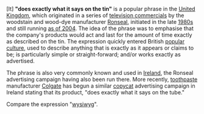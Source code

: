 [It] '''"does exactly what it says on the tin"''' is a popular phrase in the [[United Kingdom]], which originated in a series of [[television commercials]] by the woodstain and wood-dye manufacturer [[Ronseal]], initiated in the late [[1980s]] and still running [[as of 2004]]. The idea of the phrase was to emphasise that the company's products would act and last for the amount of time exactly as described on the tin. The expression quickly entered British [[popular culture]], used to describe anything that is exactly as it appears or claims to be; is particularly simple or straight-forward; and/or works exactly as advertised.

The phrase is also very commonly known and used in [[Republic of Ireland|Ireland]], the Ronseal advertising campaign having also been run there. More recently, [[toothpaste]] manufacturer [[Colgate]] has begun a similar [[copycat]] advertising campaign in Ireland stating that its product, "does exactly what it says on the tube."

Compare the expression "[[wysiwyg]]".